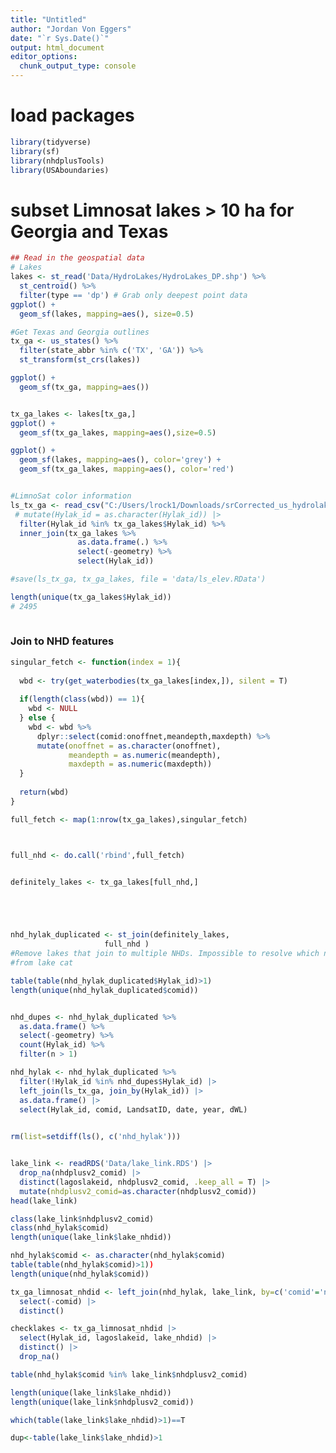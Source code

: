 ```yaml
---
title: "Untitled"
author: "Jordan Von Eggers"
date: "`r Sys.Date()`"
output: html_document
editor_options: 
  chunk_output_type: console
---
```


# load packages
```r
library(tidyverse)
library(sf)
library(nhdplusTools)
library(USAboundaries)
```


# subset Limnosat lakes > 10 ha for Georgia and Texas
```r
## Read in the geospatial data
# Lakes
lakes <- st_read('Data/HydroLakes/HydroLakes_DP.shp') %>%
  st_centroid() %>%
  filter(type == 'dp') # Grab only deepest point data
ggplot() +
  geom_sf(lakes, mapping=aes(), size=0.5)

#Get Texas and Georgia outlines
tx_ga <- us_states() %>%
  filter(state_abbr %in% c('TX', 'GA')) %>%
  st_transform(st_crs(lakes))

ggplot() +
  geom_sf(tx_ga, mapping=aes())


tx_ga_lakes <- lakes[tx_ga,] 
ggplot() +
  geom_sf(tx_ga_lakes, mapping=aes(),size=0.5)

ggplot() +
  geom_sf(lakes, mapping=aes(), color='grey') +
  geom_sf(tx_ga_lakes, mapping=aes(), color='red')


#LimnoSat color information
ls_tx_ga <- read_csv("C:/Users/lrock1/Downloads/srCorrected_us_hydrolakes_dp_20200628.csv") %>%
 # mutate(Hylak_id = as.character(Hylak_id)) |>
  filter(Hylak_id %in% tx_ga_lakes$Hylak_id) %>%
  inner_join(tx_ga_lakes %>% 
               as.data.frame(.) %>%
               select(-geometry) %>%
               select(Hylak_id))

#save(ls_tx_ga, tx_ga_lakes, file = 'data/ls_elev.RData')

length(unique(tx_ga_lakes$Hylak_id))
# 2495
  

```


### Join to NHD features

```r

singular_fetch <- function(index = 1){
  
  wbd <- try(get_waterbodies(tx_ga_lakes[index,]), silent = T)
  
  if(length(class(wbd)) == 1){
    wbd <- NULL
  } else {
    wbd <- wbd %>%
      dplyr::select(comid:onoffnet,meandepth,maxdepth) %>%
      mutate(onoffnet = as.character(onoffnet),
             meandepth = as.numeric(meandepth),
             maxdepth = as.numeric(maxdepth))
  }
  
  return(wbd)
}

full_fetch <- map(1:nrow(tx_ga_lakes),singular_fetch)



full_nhd <- do.call('rbind',full_fetch)


definitely_lakes <- tx_ga_lakes[full_nhd,] 





nhd_hylak_duplicated <- st_join(definitely_lakes,
                     full_nhd )
#Remove lakes that join to multiple NHDs. Impossible to resolve which numbers to take
#from lake cat

table(table(nhd_hylak_duplicated$Hylak_id)>1)
length(unique(nhd_hylak_duplicated$comid))


nhd_dupes <- nhd_hylak_duplicated %>%
  as.data.frame() %>%
  select(-geometry) %>%
  count(Hylak_id) %>%
  filter(n > 1)

nhd_hylak <- nhd_hylak_duplicated %>%
  filter(!Hylak_id %in% nhd_dupes$Hylak_id) |>
  left_join(ls_tx_ga, join_by(Hylak_id)) |>
  as.data.frame() |>
  select(Hylak_id, comid, LandsatID, date, year, dWL)
  

rm(list=setdiff(ls(), c('nhd_hylak')))


lake_link <- readRDS('Data/lake_link.RDS') |>
  drop_na(nhdplusv2_comid) |>
  distinct(lagoslakeid, nhdplusv2_comid, .keep_all = T) |>
  mutate(nhdplusv2_comid=as.character(nhdplusv2_comid))
head(lake_link)

class(lake_link$nhdplusv2_comid)
class(nhd_hylak$comid)
length(unique(lake_link$lake_nhdid))

nhd_hylak$comid <- as.character(nhd_hylak$comid)
table(table(nhd_hylak$comid)>1))
length(unique(nhd_hylak$comid))

tx_ga_limnosat_nhdid <- left_join(nhd_hylak, lake_link, by=c('comid'='nhdplusv2_comid')) |>
  select(-comid) |>
  distinct()

checklakes <- tx_ga_limnosat_nhdid |>
  select(Hylak_id, lagoslakeid, lake_nhdid) |>
  distinct() |>
  drop_na()

table(nhd_hylak$comid %in% lake_link$nhdplusv2_comid)

length(unique(lake_link$lake_nhdid))
length(unique(lake_link$nhdplusv2_comid))

which(table(lake_link$lake_nhdid)>1)==T

dup<-table(lake_link$lake_nhdid)>1

```


